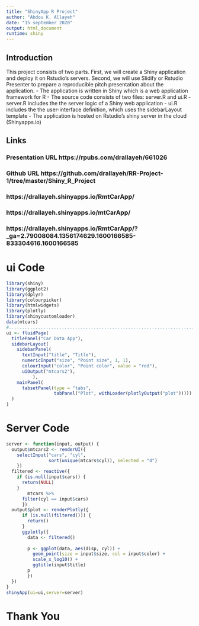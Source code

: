 ```yaml
---
title: "ShinyApp R Project"
author: "Abdou K. Allayeh"
date: "15 september 2020"
output: html_document
runtime: shiny
---
```



## Introduction
This project consists of two parts. First, we will create a Shiny application and deploy it on Rstudio's servers. Second, we will use Slidify or Rstudio Presenter to prepare a reproducible pitch presentation about the application.
- The application is written in Shiny which is a web application framework for R
- The source code consists of two files: server.R and ui.R
- server.R includes the the server logic of a Shiny web application
- ui.R includes the the user-interface definition, which uses the sidebarLayout template
- The application is hosted on Rstudio's shiny server in the cloud (Shinyapps.io)


## Links

### Presentation URL https://rpubs.com/drallayeh/661026
### Github URL https://github.com/drallayeh/RR-Project-1/tree/master/Shiny_R_Project
### https://drallayeh.shinyapps.io/RmtCarApp/
### https://drallayeh.shinyapps.io/mtCarApp/
### https://drallayeh.shinyapps.io/RmtCarApp/?_ga=2.79008084.1356174629.1600166585-833304616.1600166585


# ui Code
```r
library(shiny)
library(ggplot2)
library(dplyr)
library(colourpicker)
library(htmlwidgets)
library(plotly)
library(shinycustomloader)
data(mtcars)
#..............................................................................
ui <- fluidPage(
  titlePanel("Car Data App"),
  sidebarLayout(
    sidebarPanel(
      textInput("title", "Title"),
      numericInput("size", "Point size", 1, 1),
      colourInput("color", "Point color", value = "red"),
      uiOutput("mtcars2"),
          ),
    mainPanel(
      tabsetPanel(type = "tabs",
                  tabPanel("Plot", withLoader(plotlyOutput("plot")))))
  )
)
```

# Server Code
```r
server <- function(input, output) {
  output$mtcars2 <- renderUI({
    selectInput("cars", "cyl", 
                sort(unique(mtcars$cyl)), selected = "4")
    })
  filtered <- reactive({
    if (is.null(input$cars)) {
      return(NULL)
    }    
        mtcars %>%
      filter(cyl == input$cars)
      })
  output$plot <- renderPlotly({
      if (is.null(filtered())) {
        return()
      }
      ggplotly({
        data <- filtered()
        
        p <- ggplot(data, aes(disp, cyl)) +
          geom_point(size = input$size, col = input$color) +
          scale_x_log10() +
          ggtitle(input$title) 
        p
        })
  })
}
shinyApp(ui=ui,server=server)
```







#          Thank You
